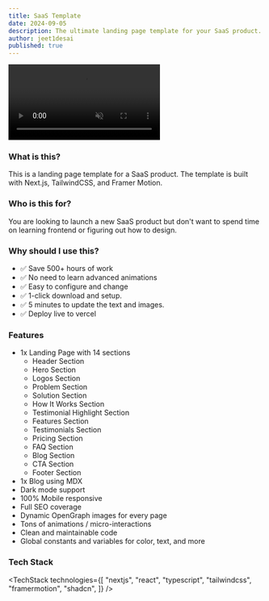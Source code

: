 ```yaml
---
title: SaaS Template
date: 2024-09-05
description: The ultimate landing page template for your SaaS product.
author: jeet1desai
published: true
---
```


<div className="flex max-w-[800px] flex-col gap-4">
  <video
    autoPlay
    loop
    muted
    src="/saas-demo.mp4"
    className="w-full rounded-xl border shadow-2xl"
  />
</div>

### What is this?

This is a landing page template for a SaaS product. The template is built with Next.js, TailwindCSS, and Framer Motion.

### Who is this for?

You are looking to launch a new SaaS product but don't want to spend time on learning frontend or figuring out how to design.

### Why should I use this?

- ✅ Save 500+ hours of work
- ✅ No need to learn advanced animations
- ✅ Easy to configure and change
- ✅ 1-click download and setup.
- ✅ 5 minutes to update the text and images.
- ✅ Deploy live to vercel

### Features

- 1x Landing Page with 14 sections
  - Header Section
  - Hero Section
  - Logos Section
  - Problem Section
  - Solution Section
  - How It Works Section
  - Testimonial Highlight Section
  - Features Section
  - Testimonials Section
  - Pricing Section
  - FAQ Section
  - Blog Section
  - CTA Section
  - Footer Section
- 1x Blog using MDX
- Dark mode support
- 100% Mobile responsive
- Full SEO coverage
- Dynamic OpenGraph images for every page
- Tons of animations / micro-interactions
- Clean and maintainable code
- Global constants and variables for color, text, and more

### Tech Stack

<TechStack
  technologies={[
    "nextjs",
    "react",
    "typescript",
    "tailwindcss",
    "framermotion",
    "shadcn",
  ]}
/>
